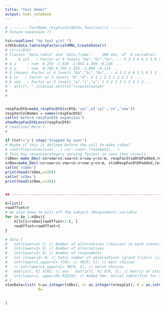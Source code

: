 ```yaml
---
title: "Test bhmnl"
output: html_notebook
---
```

```r
# ---------TestMake_respFacStimDtb= function(){ ----------
# Future expansion ??

tst=readline( "do test y/n? ")
srDtb=data.table(myFactorialHMNL_CreateData())
# str(srDtb)
# Classes ‘data.table’ and 'data.frame':	100 obs. of  6 variables:
#     $ syl   : Factor w/ 6 levels "ba","bi","bu",..: 4 3 2 6 6 1 5 6 5 2 ...
# $ x     : num  0.253 -2.029 -2.043 1.369 -0.226 ...
# $ y     : num  0.788 0.769 2.332 -1.008 -0.119 ...
# $ chosen: Factor w/ 6 levels "ba","bi","bu",..: 4 3 2 6 6 1 5 6 5 2 ...
# $ cn   : Factor w/ 2 levels "b","d": 2 1 1 2 2 1 2 2 2 1 ...
# $ vow   : Factor w/ 3 levels "a","i","u": 1 3 2 3 3 1 2 3 2 2 ...
# - attr(*, ".internal.selfref")=<externalptr
#
#


respFacDtb=make_respFacDtb(srDtb,'syl',c('syl','cn','vow'))
respVarColNames = names(respFacDtb)
catln('before respFacDtb expansion')
showRespFacDtbLevs(respFacDtb)
# readline('Here')
# 

if (tst!='y') stop('Stopped by user')
# Maybe if this is defined before the call to make_rsDmx?
# contrTreat=function(...) car::contr.Treatment(...)
# This has responsecategory varying fastest in rows then stimuli
rsDmx= make_Dmx(~cn+vow+cn:vow+cn:x+vow:y+cn:m, respFacStimDtbPadded,respVarColNames,stimVarColNames)
srDmx=make_Dmx(~cn+vow+cn:vow+cn:x+vow:y+cn:m, stimRespFacDtbPadded,respVarColNames,stimVarColNames)
catln('rsDmx')
print(head(rsDmx,n=20))
catln('srDmx')
print(head(srDmx,n=20))


## ------------------------------------------------------------------------

X=list()
rowOffset=0
# We also have to pull off the subject (Respondant) variable
for (n in 1:nObs){
    X[[n]]=rsDmx[rowOffset+1:C, ]
    rowOffset=rowOffset+C
}

# data {
#   int<lower=2> C; // Number of alternatives (choices) in each scenario
#   int<lower=1> K; // Number of alternatives
#   int<lower=1> R; // Number of respondents
#   int <lower=1> N; // total number of observations (grand trials) //// int<lower=1> S; // Number of scenarios per respondent
#   int<lower=1,upper=C> Y[N]; // YB[R, S]; // best choices
#   // int<lower=1,upper=C> YW[R, S]; // worst choices
#   matrix[C, K] X[N]; // was   matrix[C, K] X[R, S]; // matrix of attributes for each obs
#   int<lower=1, upper=R> RID[N]; // Added tmn. Serial identifier for respondant r on grandtrial N.
# }
stanData=list( N=as.integer(nObs), C= as.integer(nrespCat), K = as.integer(ncol(rsDmx)),
               R=
                   
                   
)

```
